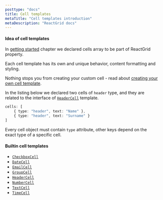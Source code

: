```yaml
---
posttype: "docs"
title: Cell templates
metaTitle: "Cell templates introduction"
metaDescription: "ReactGrid docs"
---
```


#### Idea of cell templates

In [getting started](/docs/3.0/1-getting-started/) chapter we declared cells array to be part of ReactGrid property.

Each cell template has its own and unique behavior, content formatting and styling.

Nothing stops you from creating your custom cell - read about [creating your own cell template](/docs/3.0/5-create-your-own-cell-template/). 

In the listing below we declared two cells of `header` type, and they are related to the interface of [`HeaderCell`](/docs/3.0/4-cell-templates/6-HeaderCell/) 
template.

```ts
cells: [
    { type: "header", text: "Name" },
    { type: "header", text: "Surname" }
]
```

Every cell object must contain `type` attribute, other keys depend on the exact type of a specific cell.

#### Builtin cell templates

* [`CheckboxCell`](/docs/3.0/4-cell-templates/2-CheckboxCell/)
* [`DateCell`](/docs/3.0/4-cell-templates/3-DateCell/)
* [`EmailCell`](/docs/3.0/4-cell-templates/4-EmailCell/)
* [`GroupCell`](/docs/3.0/4-cell-templates/5-GroupCell/)
* [`HeaderCell`](/docs/3.0/4-cell-templates/6-HeaderCell/)
* [`NumberCell`](/docs/3.0/4-cell-templates/7-NumberCell/)
* [`TextCell`](/docs/3.0/4-cell-templates/8-TextCell/)
* [`TimeCell`](/docs/3.0/4-cell-templates/9-TimeCell/)